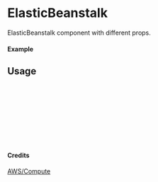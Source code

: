 
<Meta of={ElasticBeanstalk} title="AWS/Compute/ElasticBeanstalk" />

# ElasticBeanstalk

ElasticBeanstalk component with different props.

#### Example

<Canvas of={ElasticBeanstalk.Primary} />

## Usage

```ts
import { ElasticBeanstalk } from "yadl-ui";

const Example = () => {
  return (
      <ElasticBeanstalk />
  );
};

export default Example;
```

#### Credits
[AWS/Compute](https://aws-icons.com/)

